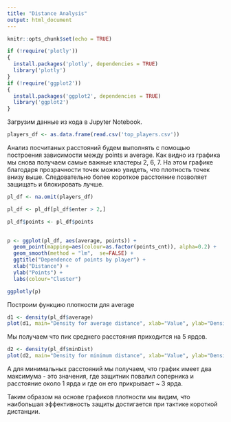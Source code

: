 ```yaml
---
title: "Distance Analysis"
output: html_document
---
```


```r
knitr::opts_chunk$set(echo = TRUE)
```

```r
if (!require('plotly'))
{
  install.packages('plotly', dependencies = TRUE)
  library('plotly')
}
if (!require('ggplot2'))
{
  install.packages('ggplot2', dependencies = TRUE)
  library('ggplot2')
}
```

Загрузим данные из кода в Jupyter Notebook.

```r
players_df <- as.data.frame(read.csv('top_players.csv'))
```

Анализ посчитаных расстояний будем выполнять с помощью построения зависимости между points и average. Как видно из графика мы снова получаем самые важные кластеры 2, 6, 7. На этом графике благодаря прозрачности точек можно увидеть, что плотность точек внизу выше. Следовательно более короткое расстояние позволяет защищать и блокировать лучше.

```r
pl_df <- na.omit(players_df)

pl_df <- pl_df[pl_df$enter > 2,]

pl_df$points <- pl_df$points

        
p <- ggplot(pl_df, aes(average, points)) +
  geom_point(mapping=aes(colour=as.factor(points_cnt)), alpha=0.2) +
  geom_smooth(method = "lm",  se=FALSE) +
  ggtitle("Dependence of points by player") +
  xlab("Distance") +
  ylab("Points") +
  labs(colour="Cluster")

ggplotly(p)
```


Построим функцию плотности для average

```r
d1 <- density(pl_df$average)
plot(d1, main="Density for average distance", xlab="Value", ylab="Density")
```
Мы получаем что пик среднего расстояния приходится на 5 ярдов. 

```r
d2 <- density(pl_df$minDist)
plot(d2, main="Density for minimum distance", xlab="Value", ylab="Density")
```

А для минимальных расстояний мы получаем, что график имеет два максимума - это значения, где защитник повалил соперника и расстояние около 1 ярда и где он его прикрывает ~ 3 ярда.

Таким образом на основе графиков плотности мы видим, что наибольшая эффективность защиты достигается при тактике короткой дистанции.

